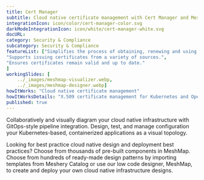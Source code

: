 ```yaml
---
title: Cert Manager  
subtitle: Cloud native certificate management with Cert Manager and Meshery
integrationIcon: icon/color/cert-manager-color.svg
darkModeIntegrationIcon: icon/white/cert-manager-white.svg
docURL: 
category: Security & Compliance
subcategory: Security & Compliance
featureList: ["Simplifies the process of obtaining, renewing and using those certificates.",
"Supports issuing certificates from a variety of sources.",
"Ensures certificates remain valid and up to date."
]
workingSlides: [
    ../_images/meshmap-visualizer.webp,
    ../_images/meshmap-designer.webp]
howItWorks: "Cloud native certificate management"
howItWorksDetails: "X.509 certificate management for Kubernetes and OpenShift"
published: true
---
```

<p>
    
</p>
<p>
    Collaboratively and visually diagram your cloud native infrastructure with GitOps-style pipeline integration. Design, test, and manage configuration your Kubernetes-based, containerized applications as a visual topology.
</p>
<p>
    Looking for best practice cloud native design and deployment best practices? Choose from thousands of pre-built components in MeshMap. Choose from hundreds of ready-made design patterns by importing templates from Meshery Catalog or use our low code designer, MeshMap, to create and deploy your own cloud native infrastructure designs.
</p>